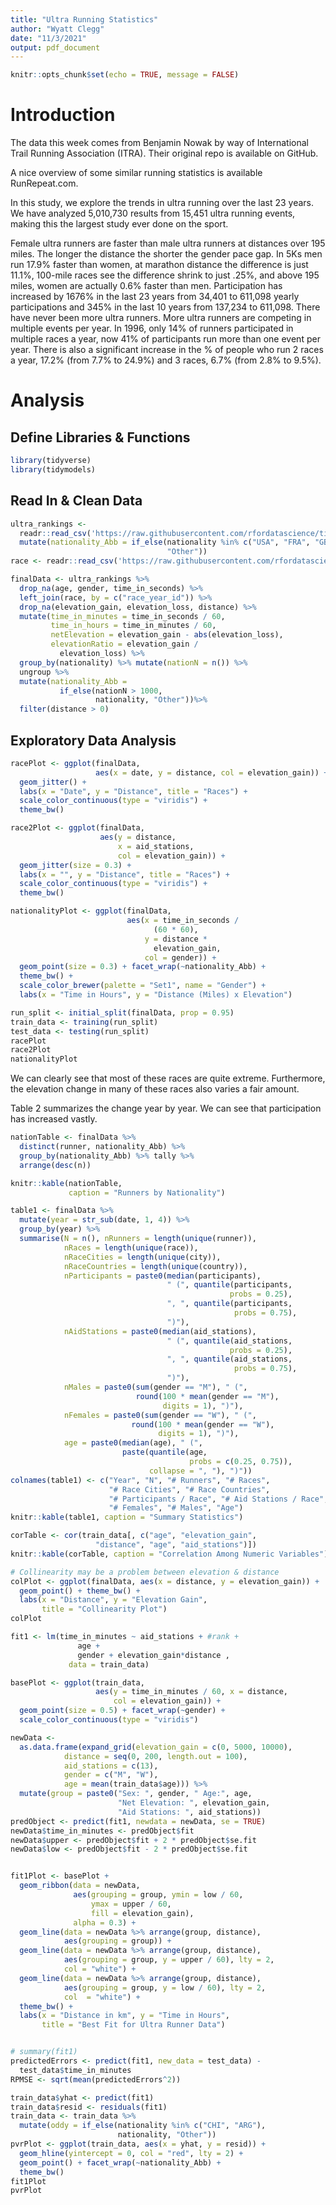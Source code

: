 ```yaml
---
title: "Ultra Running Statistics"
author: "Wyatt Clegg"
date: "11/3/2021"
output: pdf_document
---
```


```r
knitr::opts_chunk$set(echo = TRUE, message = FALSE)
```
# Introduction
The data this week comes from Benjamin Nowak by way of International Trail Running Association (ITRA). Their original repo is available on GitHub.

A nice overview of some similar running statistics is available RunRepeat.com.

In this study, we explore the trends in ultra running over the last 23 years. We have analyzed 5,010,730 results from 15,451 ultra running events, making this the largest study ever done on the sport.

\underline{Key results}
Female ultra runners are faster than male ultra runners at distances over 195 miles. The longer the distance the shorter the gender pace gap. In 5Ks men run 17.9% faster than women, at marathon distance the difference is just 11.1%, 100-mile races see the difference shrink to just .25%, and above 195 miles, women are actually 0.6% faster than men.
Participation has increased by 1676% in the last 23 years from 34,401 to 611,098 yearly participations and 345% in the last 10 years from 137,234 to 611,098. There have never been more ultra runners.
More ultra runners are competing in multiple events per year. In 1996, only 14% of runners participated in multiple races a year, now 41% of participants run more than one event per year. There is also a significant increase in the % of people who run 2 races a year, 17.2% (from 7.7% to 24.9%) and 3 races, 6.7% (from 2.8% to 9.5%).

# Analysis
## Define Libraries & Functions
```r
library(tidyverse)
library(tidymodels)
```
## Read In & Clean Data
```r
ultra_rankings <- 
  readr::read_csv('https://raw.githubusercontent.com/rfordatascience/tidytuesday/master/data/2021/2021-10-26/ultra_rankings.csv') %>% 
  mutate(nationality_Abb = if_else(nationality %in% c("USA", "FRA", "GBR", "JPN", "ESP", "CHN", "CAN"), nationality,
                                   "Other"))
race <- readr::read_csv('https://raw.githubusercontent.com/rfordatascience/tidytuesday/master/data/2021/2021-10-26/race.csv')

finalData <- ultra_rankings %>% 
  drop_na(age, gender, time_in_seconds) %>% 
  left_join(race, by = c("race_year_id")) %>% 
  drop_na(elevation_gain, elevation_loss, distance) %>% 
  mutate(time_in_minutes = time_in_seconds / 60,
         time_in_hours = time_in_minutes / 60,
         netElevation = elevation_gain - abs(elevation_loss),
         elevationRatio = elevation_gain / 
           elevation_loss) %>% 
  group_by(nationality) %>% mutate(nationN = n()) %>%
  ungroup %>% 
  mutate(nationality_Abb = 
           if_else(nationN > 1000, 
                   nationality, "Other"))%>% 
  filter(distance > 0)
```

## Exploratory Data Analysis
```r
racePlot <- ggplot(finalData,
                   aes(x = date, y = distance, col = elevation_gain)) + 
  geom_jitter() + 
  labs(x = "Date", y = "Distance", title = "Races") + 
  scale_color_continuous(type = "viridis") + 
  theme_bw()

race2Plot <- ggplot(finalData,
                    aes(y = distance, 
                        x = aid_stations, 
                        col = elevation_gain)) + 
  geom_jitter(size = 0.3) + 
  labs(x = "", y = "Distance", title = "Races") + 
  scale_color_continuous(type = "viridis") + 
  theme_bw()

nationalityPlot <- ggplot(finalData,
                          aes(x = time_in_seconds / 
                                (60 * 60),
                              y = distance *
                                elevation_gain,
                              col = gender)) + 
  geom_point(size = 0.3) + facet_wrap(~nationality_Abb) + 
  theme_bw() + 
  scale_color_brewer(palette = "Set1", name = "Gender") +
  labs(x = "Time in Hours", y = "Distance (Miles) x Elevation")

run_split <- initial_split(finalData, prop = 0.95)
train_data <- training(run_split)
test_data <- testing(run_split)
racePlot
race2Plot
nationalityPlot
```

We can clearly see that most of these races are quite extreme. Furthermore, the elevation change in many of these races also varies a fair amount.

Table 2 summarizes the change year by year. We can see that participation has increased vastly.

```r
nationTable <- finalData %>% 
  distinct(runner, nationality_Abb) %>% 
  group_by(nationality_Abb) %>% tally %>% 
  arrange(desc(n))

knitr::kable(nationTable, 
             caption = "Runners by Nationality")

table1 <- finalData %>% 
  mutate(year = str_sub(date, 1, 4)) %>% 
  group_by(year) %>% 
  summarise(N = n(), nRunners = length(unique(runner)),
            nRaces = length(unique(race)),
            nRaceCities = length(unique(city)),
            nRaceCountries = length(unique(country)),
            nParticipants = paste0(median(participants),
                                   " (", quantile(participants, 
                                                 probs = 0.25),
                                   ", ", quantile(participants,
                                                  probs = 0.75), 
                                   ")"),
            nAidStations = paste0(median(aid_stations),
                                   " (", quantile(aid_stations, 
                                                 probs = 0.25),
                                   ", ", quantile(aid_stations,
                                                  probs = 0.75), 
                                   ")"),
            nMales = paste0(sum(gender == "M"), " (",
                            round(100 * mean(gender == "M"), 
                                  digits = 1), ")"),
            nFemales = paste0(sum(gender == "W"), " (",
                           round(100 * mean(gender == "W"),
                                 digits = 1), ")"),
            age = paste0(median(age), " (",
                         paste(quantile(age, 
                                        probs = c(0.25, 0.75)),
                               collapse = ", "), ")"))
colnames(table1) <- c("Year", "N", "# Runners", "# Races",
                      "# Race Cities", "# Race Countries",
                      "# Participants / Race", "# Aid Stations / Race",
                      "# Females", "# Males", "Age")
knitr::kable(table1, caption = "Summary Statistics")
```

```r
corTable <- cor(train_data[, c("age", "elevation_gain", 
                   "distance", "age", "aid_stations")]) 
knitr::kable(corTable, caption = "Correlation Among Numeric Variables")

# Collinearity may be a problem between elevation & distance
colPlot <- ggplot(finalData, aes(x = distance, y = elevation_gain)) + 
  geom_point() + theme_bw() + 
  labs(x = "Distance", y = "Elevation Gain", 
       title = "Collinearity Plot")
colPlot
```

```r
fit1 <- lm(time_in_minutes ~ aid_stations + #rank + 
               age + 
               gender + elevation_gain*distance ,
             data = train_data)
```

```r
basePlot <- ggplot(train_data, 
                   aes(y = time_in_minutes / 60, x = distance, 
                       col = elevation_gain)) +
  geom_point(size = 0.5) + facet_wrap(~gender) + 
  scale_color_continuous(type = "viridis")

newData <- 
  as.data.frame(expand_grid(elevation_gain = c(0, 5000, 10000),
            distance = seq(0, 200, length.out = 100),
            aid_stations = c(13),
            gender = c("M", "W"),
            age = mean(train_data$age))) %>% 
  mutate(group = paste0("Sex: ", gender, " Age:", age, 
                        "Net Elevation: ", elevation_gain,
                        "Aid Stations: ", aid_stations))
predObject <- predict(fit1, newdata = newData, se = TRUE)
newData$time_in_minutes <- predObject$fit
newData$upper <- predObject$fit + 2 * predObject$se.fit
newData$low <- predObject$fit - 2 * predObject$se.fit


fit1Plot <- basePlot + 
  geom_ribbon(data = newData, 
              aes(grouping = group, ymin = low / 60, 
                  ymax = upper / 60,
                  fill = elevation_gain),
              alpha = 0.3) +
  geom_line(data = newData %>% arrange(group, distance),
            aes(grouping = group)) + 
  geom_line(data = newData %>% arrange(group, distance),
            aes(grouping = group, y = upper / 60), lty = 2,
            col = "white") + 
  geom_line(data = newData %>% arrange(group, distance),
            aes(grouping = group, y = low / 60), lty = 2,
            col  = "white") +
  theme_bw() + 
  labs(x = "Distance in km", y = "Time in Hours", 
       title = "Best Fit for Ultra Runner Data")


# summary(fit1)
predictedErrors <- predict(fit1, new_data = test_data) - 
  test_data$time_in_minutes
RPMSE <- sqrt(mean(predictedErrors^2))

train_data$yhat <- predict(fit1)
train_data$resid <- residuals(fit1)
train_data <- train_data %>% 
  mutate(oddy = if_else(nationality %in% c("CHI", "ARG"),
                        nationality, "Other"))
pvrPlot <- ggplot(train_data, aes(x = yhat, y = resid)) + 
  geom_hline(yintercept = 0, col = "red", lty = 2) +
  geom_point() + facet_wrap(~nationality_Abb) + 
  theme_bw()
fit1Plot
pvrPlot
```


